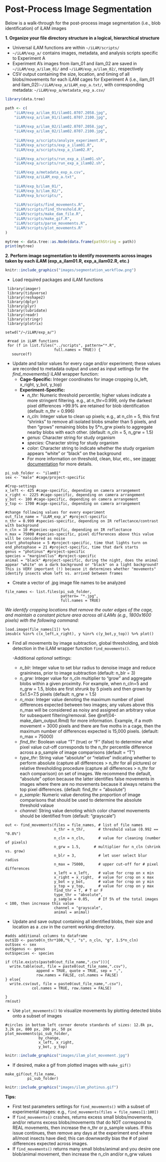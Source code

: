 # Post-Process Image Segmentation

Below is a walk-through for the post-process image segmentation (i.e., blob identification) of iLAM images 

**1. Organize your file directory structure in a logical, hierarchical structure**

  - Universal iLAM functions are within ```~/iLAM/scripts/```
  - ```~/iLAM/exp_a/``` contains images, metadata, and analysis scripts specific to Experiment A
  - Experiment A's images from ilam_01 and ilam_02 are saved in ```~/iLAM/exp_a/ilam_01/``` and ```~/iLAM/exp_a/ilam_02/```, respectively
  - CSV output containing the size, location, and timing of all blobs/movements for each iLAM cages for Experiment A (i.e., ilam_01 and ilam_02):```~/iLAM/exp_a/iLAM_exp_a.txt/```, with corresponding metadata: ```~/iLAM/exp_a/metadata_exp_a.csv/```

```r

library(data.tree)

path <- c(
    "iLAM/exp_a/ilam_01/ilam01.0707.2058.jpg",
    "iLAM/exp_a/ilam_01/ilam01.0707.2100.jpg",
    
    "iLAM/exp_a/ilam_02/ilam02.0707.2058.jpg",
    "iLAM/exp_a/ilam_02/ilam02.0707.2100.jpg",
    
    "iLAM/exp_a/scripts/analyze_experiment.R",
    "iLAM/exp_a/scripts/exp_a_ilam01.R",
    "iLAM/exp_a/scripts/exp_a_ilam02.R",

    "iLAM/exp_a/scripts/run_exp_a_ilam01.sh",
    "iLAM/exp_a/scripts/run_exp_a_ilam02.sh",

    "iLAM/exp_a/metadata_exp_a.csv",
    "iLAM/exp_a/iLAM_exp_a.txt",
    
    "iLAM/exp_b/ilam_01/",
    "iLAM/exp_b/ilam_02/",
    "iLAM/exp_b/scripts/",
    
    "iLAM/scripts/find_movements.R",
    "iLAM/scripts/find_threshold.R", 
    "iLAM/scripts/make_dam_file.R", 
    "iLAM/scripts/make_gif.R", 
    "iLAM/scripts/parse_movements.R", 
    "iLAM/scripts/plot_movements.R"
)

mytree <- data.tree::as.Node(data.frame(pathString = path))
print(mytree)
```

**2. Perform image segmentation to identify movements across images taken by each iLAM (exp_a_ilam01.R, exp_a_ilam02.R, etc.)**


```r
knitr::include_graphics("images/segmentation_workflow.png")
```

  - Load required packages and iLAM functions
```
 library(imager)
 library(tidyverse)
 library(reshape2)
 library(dplyr)
 library(plyr)
 library(lubridate)
 library(readr)
 library(stringr)
 library(plotrix)

setwd("/~/iLAM/exp_a/")

 #read in iLAM functions
 for (f in list.files("../scripts", pattern="*.R",
                      full.names = TRUE)) {
   source(f)

```

  - Update and tailor values for every cage and/or experiment; these values are recorded to metadata output and used as input settings for the *find_movements()* iLAM wrapper function:
    - **Cage-Specific:** Integer coordinates for image cropping (x_left, x_right, y_bot, y_top)
    - **Experiment-Specific:**
      - *n_thr:* Numeric threshold percentile; higher values indicate a more stringent filtering. e.g., at n_thr=0.999, only the darkest pixel differences >99.9% are retained for blob identification (default: n_thr = 0.996)
      - *n_cln:* Integer value to clean up pixels; e.g., at n_cln = 5, this first "shrinks" to remove all isolated blobs smaller than 5 pixels, and then "grows" remaining blobs by 5\*n_grw pixels to aggregate nearby blobs with each other. (default: n_cln = 5, n_grw = 1.5)
      - *genus:* Character string for study organism
      - *species:* Character string for study organism
      - *color:* Character string to indicate whether the study organism appears "white" or "black" on the background 
      - For more information on threshold, clean, blur, etc., see [imager documentation](https://dahtah.github.io/imager/) for more details.
      
```
pi_sub_folder <- "ilam01"
sex <- "male" #cage/project-specific

#Crop-settings
x_left <- 425 #cage-specific, depending on camera arrangement
x_right <- 2225 #cage-specific, depending on camera arrangement
y_bot <- 100 #cage-specific, depending on camera arrangement
y_top <- 1700 #cage-specific, depending on camera arrangement

#change following values for every experiment
out_file_name = "iLAM_exp_a" #project-specific
n_thr = 0.999 #species-specific, depending on IR reflectance/contrast with background
n_cln = 10 #species-specific, depending on IR reflectance
n_max = 75000 #species-specific, pixel differences above this value will be considered as noise
start_photophase = 5 #project-specific, time that lights turn on
end_photophase = 21 #project-specific, time that dark starts
genus = "photinus" #project-specific
species = "marginellus" #project-specific
animal = "black" #project-specific, during the night, does the animal appear "white" on a dark background or "black" on a light background? This is VERY important (!) because it determines whether "movements" identify insects whom left vs. arrived between frames 
```

  - Create a vector of .jpg image file names to be analyzed
  
```
file_names <- list.files(pi_sub_folder,
                         pattern= "*.jpg",
                         full.names = TRUE)
```

*We identify cropping locations that remove the outer edges of the cage, and maintain a constant picture area across all iLAMs (e.g., 1800x1600 pixels) with the following command:*

``` 
load.image(file_names[1]) %>%
imsub(x %inr% c(x_left,x_right), y %inr% c(y_bot,y_top)) %>% plot()
```

  - Find all movements by image subtraction, global thresholding, and blob detection in the iLAM wrapper function ```find_movements()```. 
  
    -Additional *optional* settings:
      - *n_blr:* Integer value to set blur radius to denoise image and reduce graininess, prior to image subtraction (default: n_blr = 3)
      - *n_grw:* Integer value for n_cln multiplier to "grow" and aggregate blobs within a given proximity. For example, when n_cln=5 and n_grw = 1.5, blobs are first shrunk by 5 pixels and then grown by 5x1.5=7.5 pixels (default: n_grw = 1.5)
      - *n_max:* Integer value denoting the maximum number of pixel differences expected between two images; any values above this n_max will be considered as noisy and assigned an arbitrary value for subsequent filtering/removal. See \@ref(04-make_dam_output.Rmd) for more information.   Example, if a moth movement = 3000 pixels and there are five moths in a cage, then the maximum number of differences expected is 15,000 pixels. (default: n_max = 75000)
      - *find_thr:* Boolean value "T" (true) or "F" (false) to determine what pixel value cut-off corresponds to the n_thr percentile difference across a p_sample of image comparisons (default = "T")
      - *type_thr:* String value "absolute" or "relative" indicating whether to perform absolute  (capture all differences > n_thr for all pictures) or relative thresholding procedure (capture all differences > n_thr for each comparison) on set of images. We recommend the default, "absolute" option because the latter identifies false movements in images where there are no movements because it always retains the top pixel differences. (default: find_thr = "absolute")
      - *p_sample:* Numeric value denoting the proportion of image comparisons that should be used to determine the absolute threshold valaue
      - *channel:* String value denoting which color channel movements should be identified from (default: "grayscale")
      
      
```
out <- find_movements(files = file_names, # list of file names 
                      n_thr = n_thr,      # threshold value (0.992 == "0.8%")
                      n_cln = n_cln,      # value for cleaning (number of pixels)
                      n_grw = 1.5,      # multiplier for n_cln (shrink vs. grow)
                      n_blr = 3,          # let user select blur radius
                      n_max = 75000,      # upper cut-off for # pixel differences
                      x_left = x_left,    # value for crop on x min
                      x_right = x_right,  # value for crop on x max
                      y_bot = y_bot,      # value for crop on y min
                      y_top = y_top,      # value for crop on y max
                      find_thr = T, # T or F
                      type_thr = "absolute",
                      p_sample = 0.05,    # If 5% of the total images < 100, then increase this value
                      channel = "grayscale",
                      animal = animal)
```

  - Update and save output containing all identified blobs, their size and location as a .csv in the current working directory.

```
#adds additional columns to dataframe
out$ID <- paste0(n_thr*100,"%_", "s", n_cln, "g", 1.5*n_cln)
out$sex <- sex
out$genus <- genus
out$species <- species

if (file.exists(paste0(out_file_name,".csv"))){
  write.table(out, file = paste0(out_file_name,".csv"),
              append = TRUE, quote = TRUE, sep = ",",
              row.names = FALSE, col.names = FALSE)
} else{
  write.csv(out, file = paste0(out_file_name,".csv"),
            col.names = TRUE, row.names = FALSE)
  
}
rm(out)
```

  - Use ```plot_movements()``` to visualize movements by plotting detected blobs onto a subset of images
```
#circles in bottom left corner denote standards of sizes: 12.8k px, 3.2k px, 800 px, 200 px, 50 px
plot_movements(pi_sub_folder,
               by_change,
               x_left, x_right,
               y_bot, y_top)
```
```r
knitr::include_graphics("images/ilam_plot_movement.jpg")
```

  - If desired, make a gif from plotted images with  ```make_gif() ```
 
```
make_gif(out_file_name,
          pi_sub_folder)
```

```r
knitr::include_graphics("images/ilam_photinus.gif")
```

  **Tips:**
  
- First test parameters settings for ```find_movements()``` with a subset of experimental images: e.g.,  ```find_movements(files = file_names[1:100]) ```
- If ```find_movements()``` crashes, returns excess small blobs/movements, and/or returns excess blobs/movements that do NOT correspond to REAL movements, then increase the n_thr or p_sample values. If this issue continues, then remove any days at the experiment end where all/most insects have died; this can downwardly bias the # of pixel differences expected across images. 
- If ```find_movements()``` returns many small blobs/animal and you desire one blob/animal movement, then increase the n_cln and/or n_grw values


